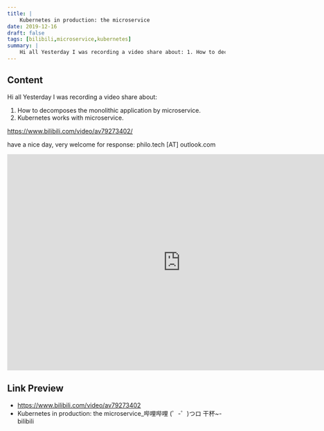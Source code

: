 ```yaml
---
title: |
    Kubernetes in production: the microservice
date: 2019-12-16
draft: false
tags: [bilibili,microservice,kubernetes]
summary: |
    Hi all Yesterday I was recording a video share about: 1. How to decomposes the monolithic application by microservice. 2. Kubernetes works with microservice.
---
```


## Content

Hi all
Yesterday I was recording a video share about:
1. How to decomposes the monolithic application by microservice.
2. Kubernetes works with microservice.

https://www.bilibili.com/video/av79273402/

have a nice day, very welcome for response: philo.tech [AT] outlook.com


<iframe
    width="800"
    height="500"
    left="0" 
    top="0" 
    position="absolute"
    src="https://player.bilibili.com/player.html?cid=&aid=79273402&page=1&as_wide=1&high_quality=1&danmaku=0"
    title="Kubernetes in production: the microservice_哔哩哔哩 (゜-゜)つロ 干杯~-bilibili"
    frameBorder="no" 
    scrolling="no" 
    allowFullscreen>
</iframe>

## Link Preview

- https://www.bilibili.com/video/av79273402
- Kubernetes in production: the microservice_哔哩哔哩 (゜-゜)つロ 干杯~-bilibili
